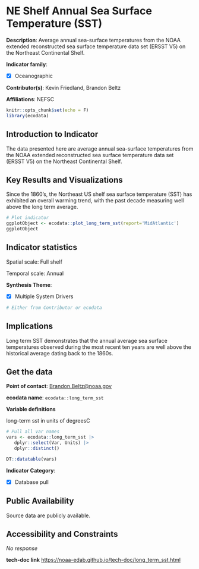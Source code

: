 # NE Shelf Annual Sea Surface Temperature (SST)

**Description**: Average annual sea-surface temperatures from the NOAA extended reconstructed sea surface temperature data set (ERSST V5) on the Northeast Continental Shelf.

**Indicator family**: 

- [X] Oceanographic


**Contributor(s)**: Kevin Friedland, Brandon Beltz

**Affiliations**: NEFSC

```{r echo=FALSE}
knitr::opts_chunk$set(echo = F)
library(ecodata)
```
## Introduction to Indicator
The data presented here are average annual sea-surface temperatures from the NOAA extended reconstructed sea surface temperature data set (ERSST V5) on the Northeast Continental Shelf.

## Key Results and Visualizations
Since the 1860’s, the Northeast US shelf sea surface temperature (SST) has exhibited an overall warming trend, with the past decade measuring well above the long term average.

```{r plot_long_term_sstMAB}
# Plot indicator
ggplotObject <- ecodata::plot_long_term_sst(report='MidAtlantic')
ggplotObject
```


## Indicator statistics 
Spatial scale: Full shelf

Temporal scale: Annual

**Synthesis Theme**:

- [X] Multiple System Drivers


```{r autostats_long_term_sst}
# Either from Contributor or ecodata
```

## Implications
Long term SST demonstrates that the annual average sea surface temperatures observed during the most recent ten years are well above the historical average dating back to the 1860s.

## Get the data

**Point of contact**: [Brandon.Beltz@noaa.gov](mailto:Brandon.Beltz@noaa.gov){.email}

**ecodata name**: `ecodata::long_term_sst`

**Variable definitions**

long-term sst  in  units of degreesC

```{r vars_long_term_sst}
# Pull all var names
vars <- ecodata::long_term_sst |>
   dplyr::select(Var, Units) |>
   dplyr::distinct()

DT::datatable(vars)
```
**Indicator Category**:

- [X] Database pull


## Public Availability

Source data are publicly available.

## Accessibility and Constraints

_No response_

**tech-doc link**
<https://noaa-edab.github.io/tech-doc/long_term_sst.html>

